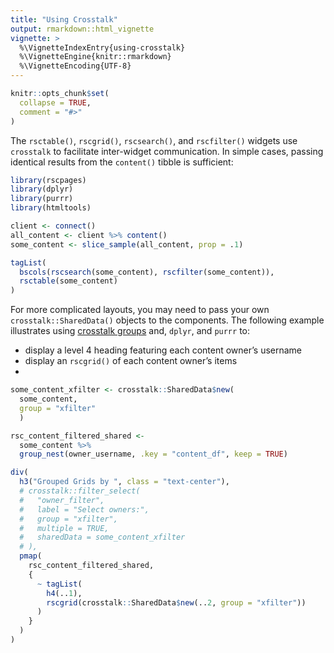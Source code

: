 ```yaml
---
title: "Using Crosstalk"
output: rmarkdown::html_vignette
vignette: >
  %\VignetteIndexEntry{using-crosstalk}
  %\VignetteEngine{knitr::rmarkdown}
  %\VignetteEncoding{UTF-8}
---
```


```r
knitr::opts_chunk$set(
  collapse = TRUE,
  comment = "#>"
)
```

The `rsctable()`, `rscgrid()`, `rscsearch()`, and `rscfilter()`  widgets use
`crosstalk` to facilitate inter-widget communication. In simple cases, passing
identical results from the `content()` tibble is sufficient:

```r
library(rscpages)
library(dplyr)
library(purrr)
library(htmltools)

client <- connect()
all_content <- client %>% content()
some_content <- slice_sample(all_content, prop = .1)

tagList(
  bscols(rscsearch(some_content), rscfilter(some_content)),
  rsctable(some_content)
)
```

For more complicated layouts, you may need to pass your own `crosstalk::SharedData()`
objects to the components.
The following example illustrates using [crosstalk groups](https://rstudio.github.io/crosstalk/using.html#grouping)
and, `dplyr`, and `purrr` to:

- display a level 4 heading featuring each content owner's username
- display an `rscgrid()` of each content owner's items
- 


```r
some_content_xfilter <- crosstalk::SharedData$new(
  some_content,
  group = "xfilter"
  )

rsc_content_filtered_shared <-
  some_content %>%
  group_nest(owner_username, .key = "content_df", keep = TRUE)

div(
  h3("Grouped Grids by ", class = "text-center"),
  # crosstalk::filter_select(
  #   "owner_filter",
  #   label = "Select owners:",
  #   group = "xfilter",
  #   multiple = TRUE,
  #   sharedData = some_content_xfilter
  # ),
  pmap(
    rsc_content_filtered_shared,
    {
      ~ tagList(
        h4(..1),
        rscgrid(crosstalk::SharedData$new(..2, group = "xfilter"))
      )
    }
  )
)
```

